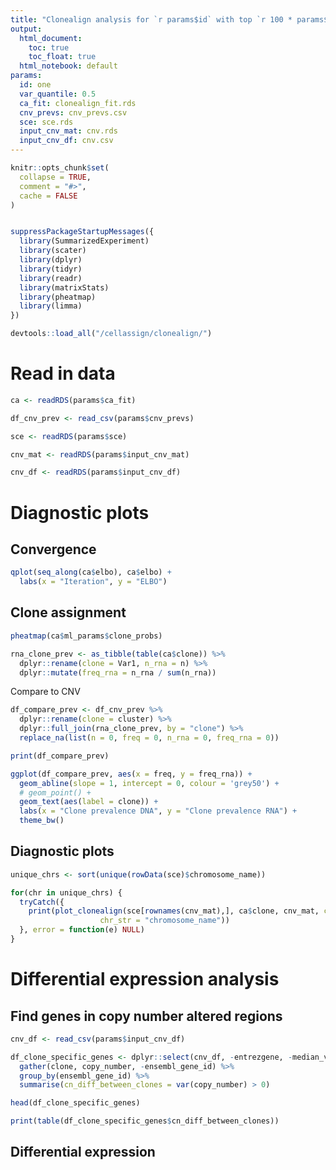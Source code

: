 ```yaml
---
title: "Clonealign analysis for `r params$id` with top `r 100 * params$var_quantile`% most variable genes"
output:
  html_document: 
    toc: true
    toc_float: true
  html_notebook: default
params:
  id: one
  var_quantile: 0.5
  ca_fit: clonealign_fit.rds
  cnv_prevs: cnv_prevs.csv
  sce: sce.rds
  input_cnv_mat: cnv.rds
  input_cnv_df: cnv.csv
---
```


```r
knitr::opts_chunk$set(
  collapse = TRUE,
  comment = "#>",
  cache = FALSE
)


suppressPackageStartupMessages({
  library(SummarizedExperiment)
  library(scater)
  library(dplyr)
  library(tidyr)
  library(readr)
  library(matrixStats)
  library(pheatmap)
  library(limma)  
})

devtools::load_all("/cellassign/clonealign/")
```


# Read in data

```r
ca <- readRDS(params$ca_fit)
```

```r
df_cnv_prev <- read_csv(params$cnv_prevs)
```

```r
sce <- readRDS(params$sce)
```

```r
cnv_mat <- readRDS(params$input_cnv_mat)
```

```r
cnv_df <- readRDS(params$input_cnv_df)
```





# Diagnostic plots

## Convergence

```r
qplot(seq_along(ca$elbo), ca$elbo) +
  labs(x = "Iteration", y = "ELBO")
```

## Clone assignment

```r
pheatmap(ca$ml_params$clone_probs)
```


```r
rna_clone_prev <- as_tibble(table(ca$clone)) %>% 
  dplyr::rename(clone = Var1, n_rna = n) %>% 
  dplyr::mutate(freq_rna = n_rna / sum(n_rna))
```

Compare to CNV

```r
df_compare_prev <- df_cnv_prev %>% 
  dplyr::rename(clone = cluster) %>% 
  dplyr::full_join(rna_clone_prev, by = "clone") %>% 
  replace_na(list(n = 0, freq = 0, n_rna = 0, freq_rna = 0))

print(df_compare_prev)
```


```r
ggplot(df_compare_prev, aes(x = freq, y = freq_rna)) +
  geom_abline(slope = 1, intercept = 0, colour = 'grey50') +
  # geom_point() +
  geom_text(aes(label = clone)) +
  labs(x = "Clone prevalence DNA", y = "Clone prevalence RNA") +
  theme_bw() 
```

## Diagnostic plots

```r
unique_chrs <- sort(unique(rowData(sce)$chromosome_name))

for(chr in unique_chrs) {
  tryCatch({
    print(plot_clonealign(sce[rownames(cnv_mat),], ca$clone, cnv_mat, chromosome = chr,
                    chr_str = "chromosome_name"))
  }, error = function(e) NULL)
}
```


# Differential expression analysis


## Find genes in copy number altered regions

```r
cnv_df <- read_csv(params$input_cnv_df)
```

```r
df_clone_specific_genes <- dplyr::select(cnv_df, -entrezgene, -median_var_copy_number) %>% 
  gather(clone, copy_number, -ensembl_gene_id) %>% 
  group_by(ensembl_gene_id) %>% 
  summarise(cn_diff_between_clones = var(copy_number) > 0)

head(df_clone_specific_genes)
```

```r
print(table(df_clone_specific_genes$cn_diff_between_clones))
```

## Differential expression

```r

```



